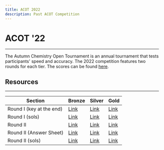 ```yaml
---
title: ACOT 2022
description: Past ACOT Competition
---
```


# ACOT '22

---

The Autumn Chemistry Open Tournament is an annual tournament that tests participants' speed and accuracy.
The 2022 competition features two rounds for each tier.
The scores can be found [here](https://docs.google.com/spreadsheets/d/1SeQG1xk7kGgtMZUsjRNa_VQaknRWltgGoxjqX68AZCc/edit?usp=sharing").

## Resources

---

| Section                  | Bronze                                                                                     | Silver                                                                                     | Gold                                                                                       |
| ------------------------ | ------------------------------------------------------------------------------------------ | ------------------------------------------------------------------------------------------ | ------------------------------------------------------------------------------------------ |
| Round I (key at the end) | [Link](https://drive.google.com/file/d/1A1oQellvH1RljYdO8prkqytyiM2f8cmo/view?usp=sharing) | [Link](https://drive.google.com/file/d/1MC8PZJc8BvyrOFith1pZn3_kkFbRzd3f/view?usp=sharing) | [Link](https://drive.google.com/file/d/1MxJrbKksWKdckOfyJPPas2g8Dt8N0DHl/view?usp=sharing) |
| Round I (sols)           | [Link](https://drive.google.com/file/d/1-Xbdm5UywErKOBTC65A4tPIpJdOhhCSB/view?usp=sharing) | [Link](https://drive.google.com/file/d/1SlzRRQ2Hyf4S_tmZBijoVmqEXPE79u3l/view?usp=sharing) | [Link](https://drive.google.com/file/d/1U-Ms8qPwRS5R9l3Zi4K4PlEhrKX3O0sz/view?usp=sharing) |
| Round II                 | [Link](https://drive.google.com/file/d/1qciBl1EwgC4mXIcu6jBBfUYNfLnT_liT/view?usp=sharing) | [Link](https://drive.google.com/file/d/1olYQlabrOZO26ZS_EBDKSNCNHR4nSUlr/view?usp=sharing) | [Link](https://drive.google.com/file/d/1VX50AFqszsh11HjB8qe68QybI2iXHAmq/view?usp=sharing) |
| Round II (Answer Sheet)  | [Link](https://drive.google.com/file/d/1aZfaCrEZ5WRulgCjKmmFn_PB2t1BW3HB/view?usp=sharing) | [Link](https://drive.google.com/file/d/1JI50O-IGZOsxVku2NMlqyHPrAid5tQRd/view?usp=sharing) | [Link](https://drive.google.com/file/d/1AA0IJCFutsU9Go2TPyqRrJLWx3lmNpHo/view?usp=sharing) |
| Round II (sols)          | [Link](https://drive.google.com/file/d/1Aepr3LBjoO2hB8x0kGa-mS9U31KneiZU/view?usp=sharing) | [Link](https://drive.google.com/file/d/1NwQ6VcrqosZQl1hGBZOuR3o6o5rtDoXq/view?usp=sharing) | [Link](https://drive.google.com/file/d/1ZUrR4k_2bX2grR1AbnIl_8IH8pKXY7rQ/view?usp=sharing) |

